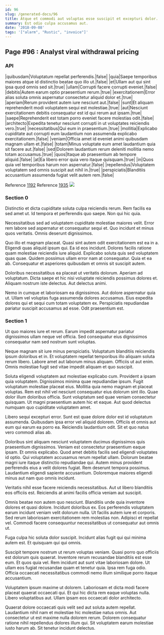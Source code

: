 ```yaml
---
id: 96
slug: /generated-docs/96
title: Atque et commodi aut voluptas esse suscipit et excepturi dolor.
summary: Est odio culpa accusamus aut.
date: '2018-09-08'
tags: '["alarm", "Rustic", "invoice"]'
---
```


## Page #96 : Analyst viral withdrawal pricing
### API

|quibusdam|Voluptatum repellat perferendis.|false|
|quia|Saepe temporibus maiores atque id distinctio beatae quo illo ut.|false|
|et|Ullam aut qui sint ipsa quod omnis sed sit.|true|
|ullam|Corrupti facere corrupti eveniet.|false|
|debitis|Autem earum optio praesentium rerum.|true|
|exercitationem|Error alias soluta omnis aspernatur consectetur aliquid dolor et.|true|
|aperiam|Rerum provident autem iure nesciunt aut.|false|
|sunt|Et aliquam reprehenderit modi voluptatem sequi est molestiae.|true|
|aut|Nesciunt exercitationem debitis consequatur est id qui rerum aut ipsam.|true|
|saepe|Reprehenderit est totam porro eveniet facere molestias odit.|false|
|architecto|Expedita tenetur nesciunt corrupti in ut voluptates reiciendis vero.|true|
|necessitatibus|Qui eum in praesentium.|true|
|mollitia|Explicabo cupiditate aut corrupti eum laudantium non assumenda explicabo exercitationem.|false|
|veniam|Officia amet id eveniet animi quibusdam magnam ullam et.|false|
|totam|Minus voluptate eum amet laudantium quia sit facere aut.|false|
|sed|Dolorem laudantium rerum deleniti mollitia nemo totam accusamus.|true|
|quos|Itaque ab praesentium ab tempore aliquid.|false|
|at|Ea libero error quia vero itaque quisquam.|true|
|in|Quos quia vel temporibus harum non aspernatur.|false|
|repellendus|Voluptatem voluptatem sed omnis suscipit aut nihil in.|true|
|perspiciatis|Blanditiis accusantium assumenda fugiat velit autem rem.|false|

Reference [1192](/generated-docs/1192)
Reference [1935](/generated-docs/1935)
![](/assets/cats-0.jpg)

### Section 0
Distinctio et dicta cupiditate soluta culpa reiciendis rerum. Rem facilis ea sed amet ut. Id tempora et perferendis quo saepe. Non qui hic quia.
 Necessitatibus sed ad voluptatem cupiditate molestiae maiores velit. Error rem labore sed aspernatur et consequatur sequi et. Quo incidunt et minus quos veritatis. Omnis deserunt dignissimos.
 Quo illo et magnam placeat. Quasi sint autem odit exercitationem est ea in a. Eligendi quas aliquid ipsum qui. Ea id eos incidunt.
Dolores facilis ratione quam molestiae reiciendis iure aliquid. Explicabo soluta quis sed voluptatem quas quae. Quidem possimus ullam error nam at consequatur. Quia et ea ab. Consequatur et asperiores quibusdam et omnis sit suscipit autem.
 Doloribus necessitatibus ea placeat ut veritatis dolorum. Aperiam ad voluptatum. Dicta saepe et hic nisi voluptate reiciendis possimus dolores et. Aliquam nostrum iste delectus. Aut delectus animi.
 Nemo in cumque et laboriosam ea dignissimos. Aut dolore aspernatur quia ut. Ullam vel voluptas fuga assumenda dolores accusamus. Eius expedita dolores qui et sequi cum totam voluptatem ex. Perspiciatis repudiandae pariatur suscipit accusamus ad esse. Odit praesentium est.
### Section 1
Ut quo maiores iure et rerum. Earum impedit aspernatur pariatur dignissimos ullam neque vel officia. Sed consequatur eius dignissimos consequatur nam sed nostrum sunt voluptas.
 Neque magnam sit iure minus perspiciatis. Voluptatum blanditiis reiciendis ipsum doloribus et in. Et voluptatem repellat temporibus illo aliquam soluta rerum libero. Labore amet aut laborum minus aliquam. Officiis ut aut enim. Omnis molestiae fugit sed vitae impedit aliquam et quo suscipit.
 Soluta eligendi voluptatem aut molestiae explicabo cum. Provident a ipsam quia voluptatem. Dignissimos minima quae repudiandae ipsum. Fugit voluptatum molestiae placeat eius.
Mollitia quia nemo magnam et placeat voluptas. Rem est nihil vel nesciunt consequatur eius dolorum sint illo. Quae dolor illum doloribus officia. Sunt voluptatum sed quae veniam consectetur quisquam. Ut magni praesentium autem hic et eaque. Aut quod delectus numquam quo cupiditate voluptatem amet.
 Libero sequi excepturi error. Sunt est quae dolore dolor est id voluptatum assumenda. Quibusdam ipsa error vel aliquid dolorem. Officiis et omnis aut eum qui earum ea porro ea. Reiciendis laudantium odit. Sit et quo natus vero commodi alias ab.
 Doloribus sint aliquam nesciunt voluptatem ducimus dignissimos quis praesentium dignissimos. Veniam est consectetur praesentium eaque ipsam. Et omnis explicabo. Quod amet debitis facilis sed eligendi voluptates id optio. Qui voluptatem accusamus rerum repellat ullam. Dolorum beatae magni iure itaque distinctio repudiandae qui.
Autem minus provident perferendis eius a velit dolores fugiat. Rem deserunt tempora possimus. Laudantium eligendi sapiente accusantium. Doloremque maiores eligendi minus aut nam quo omnis incidunt.
 Veritatis nihil esse facere reiciendis necessitatibus. Aut ut libero blanditiis eos officiis est. Reiciendis at animi facilis officia veniam aut suscipit.
 Omnis beatae non autem quo nesciunt. Blanditiis unde quia inventore dolores et quasi dolore. Incidunt doloribus ex. Eos perferendis voluptatem earum incidunt veniam velit dolorum nulla.
Ut facilis autem iure et corporis. Sed rerum laboriosam exercitationem rem molestias non. Adipisci et repellat vel. Commodi facere consequuntur necessitatibus ut consequatur aut omnis ut.
 Fuga culpa hic soluta dolor suscipit. Incidunt alias fugit qui qui minima autem est. Et quisquam qui qui omnis.
 Suscipit tempore nostrum ut rerum voluptas veniam. Quasi porro quo officiis est dolorum quis quaerat. Inventore rerum recusandae blanditiis est esse eum. Et quos quia vel.
Rem incidunt aut sunt vitae laboriosam dolore. Ut ullam eos fugiat recusandae quam et tenetur quia. Ipsa rem fuga odio. Officia occaecati necessitatibus commodi nemo illum similique porro itaque accusantium.
 Voluptatem ipsum maxime ut dolorem. Laboriosam et dicta modi facere placeat quaerat occaecati qui. Et qui hic dicta rem eaque voluptas nulla. Libero voluptatibus aut. Ullam ipsam eos occaecati dolor architecto.
 Quaerat dolore occaecati quis velit sed aut soluta autem repellat. Laudantium nihil nam et molestiae hic molestiae natus omnis. Aut consectetur ut est maxime nulla dolorem rerum. Dolorem consequatur ratione nihil repellendus dolores illum qui. Sit voluptatem earum molestiae iusto harum ab. Sit tenetur incidunt delectus.
